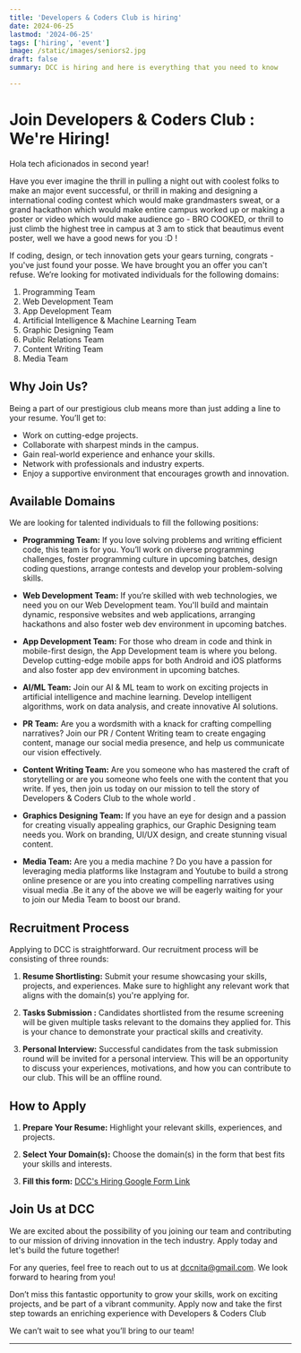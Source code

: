 ```yaml
---
title: 'Developers & Coders Club is hiring'
date: 2024-06-25
lastmod: '2024-06-25'
tags: ['hiring', 'event']
image: /static/images/seniors2.jpg
draft: false
summary: DCC is hiring and here is everything that you need to know

---
```


# Join Developers & Coders Club : We're Hiring!

Hola tech aficionados in second year!

Have you ever imagine the thrill in pulling a night out with coolest folks to make an major event successful, or thrill in making and designing a international coding contest which would make grandmasters sweat, or a grand hackathon which would make entire campus worked up or making a poster or video which would make audience go - BRO COOKED, or thrill to just climb the highest tree in campus at 3 am to stick that beautimus event poster, well we have a good news for you :D !

If coding, design, or tech innovation gets your gears turning, congrats - you've just found your posse. We have brought you an offer you can't refuse.
We’re looking for motivated individuals for the following domains:
1) Programming Team
2) Web Development Team
3) App Development Team
4) Artificial Intelligence & Machine Learning Team
5) Graphic Designing Team
6) Public Relations Team
7) Content Writing Team 
8) Media Team 

## Why Join Us?

Being a part of our prestigious club means more than just adding a line to your resume. You’ll get to:

- Work on cutting-edge projects.
- Collaborate with sharpest minds in the campus.
- Gain real-world experience and enhance your skills.
- Network with professionals and industry experts.
- Enjoy a supportive environment that encourages growth and innovation.

## Available Domains

We are looking for talented individuals to fill the following positions:

- **Programming Team:** If you love solving problems and writing efficient code, this team is for you. You’ll work on diverse programming challenges, foster programming culture in upcoming batches, design coding questions, arrange contests and develop your problem-solving skills.

- **Web Development Team:** If you’re skilled with web technologies, we need you on our Web Development team. You'll build and maintain dynamic, responsive websites and web applications, arranging hackathons and also foster web dev environment in upcoming batches.

- **App Development Team:** For those who dream in code and think in mobile-first design, the App Development team is where you belong. Develop cutting-edge mobile apps for both Android and iOS platforms and also foster app dev environment in upcoming batches.

- **AI/ML Team:** Join our AI & ML team to work on exciting projects in artificial intelligence and machine learning. Develop intelligent algorithms, work on data analysis, and create innovative AI solutions.

- **PR Team:** Are you a wordsmith with a knack for crafting compelling narratives? Join our PR / Content Writing team to create engaging content, manage our social media presence, and help us communicate our vision effectively.

- **Content Writing Team:** Are you someone who has mastered the craft of storytelling or are you someone who feels one with the content that you write. If yes, then join us today on our mission to tell the story of Developers & Coders Club to the whole world .


- **Graphics Designing Team:** If you have an eye for design and a passion for creating visually appealing graphics, our Graphic Designing team needs you. Work on branding, UI/UX design, and create stunning visual content.


- **Media Team:** Are you a media machine ? Do you have a passion for leveraging media platforms like Instagram and Youtube to build a strong online presence  or are you into  creating compelling narratives using visual media .Be it any of the above we will be eagerly waiting for your to join our Media Team to boost our brand. 

## Recruitment Process

Applying to DCC is straightforward. Our recruitment process will be consisting of three rounds:

1. **Resume Shortlisting:** Submit your resume showcasing your skills, projects, and experiences. Make sure to highlight any relevant work that aligns with the domain(s) you're applying for.

2. **Tasks Submission :** Candidates shortlisted from the resume screening will be given multiple tasks relevant to the domains they applied for. This is your chance to demonstrate your practical skills and creativity.

3. **Personal Interview:** Successful candidates from the task submission round will be invited for a personal interview. This will be an opportunity to discuss your experiences, motivations, and how you can contribute to our club. This will be an offline round.

## How to Apply
1. **Prepare Your Resume:** Highlight your relevant skills, experiences, and projects.

2. **Select Your Domain(s):** Choose the domain(s) in the form that best fits your skills and interests.

3. **Fill this form:** [DCC's Hiring Google Form Link](https://forms.gle/BVE4VKV2GzsUzh5Q6)



## Join Us at DCC

We are excited about the possibility of you joining our team and contributing to our mission of driving innovation in the tech industry. Apply today and let's build the future together!

For any queries, feel free to reach out to us at [dccnita@gmail.com](mailto:dccnita@gmail.com). We look forward to hearing from you!

Don’t miss this fantastic opportunity to grow your skills, work on exciting projects, and be part of a vibrant community. Apply now and take the first step towards an enriching experience with Developers & Coders Club

We can’t wait to see what you’ll bring to our team!

---

